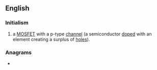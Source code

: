 {{also|PMOs}}
==English==

===Initialism===
{{rfc-header|Initialism}}
{{head|en|initialism}}

# {{lb|en|electronics}} a [[MOSFET]] with a p-type [[channel]] (a semiconductor [[doped]] with an element creating a surplus of [[hole]]s).

===Anagrams===
* {{anagrams|en|a=mops|MOPS|MOPs|MSPO|POMs|Poms|mops|poms}}